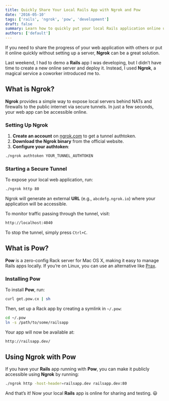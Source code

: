 ```yaml
---
title: Quickly Share Your Local Rails App with Ngrok and Pow
date: '2016-05-10'
tags: ['rails', 'ngrok', 'pow', 'development']
draft: false
summary: Learn how to quickly put your local Rails application online using Ngrok and Pow.
authors: ['default']
---
```


If you need to share the progress of your web application with others or put it online quickly without setting up a server, **Ngrok** can be a great solution.

Last weekend, I had to demo a **Rails** app I was developing, but I didn’t have time to create a new online server and deploy it. Instead, I used **Ngrok**, a magical service a coworker introduced me to.

## What is Ngrok?

**Ngrok** provides a simple way to expose local servers behind NATs and firewalls to the public internet via secure tunnels. In just a few seconds, your web app can be accessible online.

### Setting Up Ngrok

1. **Create an account** on [ngrok.com](https://ngrok.com) to get a tunnel authtoken.
2. **Download the Ngrok binary** from the official website.
3. **Configure your authtoken**:

```sh
./ngrok authtoken YOUR_TUNNEL_AUTHTOKEN
```

### Starting a Secure Tunnel

To expose your local web application, run:

```sh
./ngrok http 80
```

Ngrok will generate an external **URL** (e.g., `abcdefg.ngrok.io`) where your application will be accessible.

To monitor traffic passing through the tunnel, visit:

```sh
http://localhost:4040
```

To stop the tunnel, simply press `Ctrl+C`.

## What is Pow?

**Pow** is a zero-config Rack server for Mac OS X, making it easy to manage Rails apps locally. If you’re on Linux, you can use an alternative like [Prax](http://ysbaddaden.github.io/prax).

### Installing Pow

To install **Pow**, run:

```sh
curl get.pow.cx | sh
```

Then, set up a Rack app by creating a symlink in `~/.pow`:

```sh
cd ~/.pow
ln -s /path/to/some/railsapp
```

Your app will now be available at:

```sh
http://railsapp.dev/
```

## Using Ngrok with Pow

If you have your **Rails** app running with **Pow**, you can make it publicly accessible using **Ngrok** by running:

```sh
./ngrok http -host-header=railsapp.dev railsapp.dev:80
```

And that’s it! Now your local **Rails** app is online for sharing and testing. 😃


